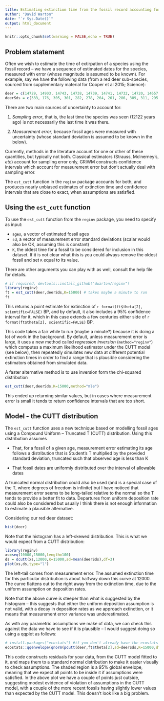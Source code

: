 ```yaml
---
title: Estimating extinction time from the fossil record accounting for measurement error
author: "David Warton"
date: "`r Sys.Date()`"
output: html_document
---
```


```r
knitr::opts_chunk$set(warning = FALSE,echo = TRUE)
```

## Problem statement

Often we wish to estimate the time of extirpation of a species using the fossil record -- we have a sequence of estimated dates for the species, measured with error (whose magnitude is assumed to be known). For example, say we have the following data (from a red deer sub-species, sourced from supplementary material for Cooper et al 2015; Science):
```r
deer = c(14729, 14903, 14743, 14738, 14739, 14741, 14732, 14720, 14657, 14638, 14635, 14631, 14642, 14613, 14577, 14544, 14539, 14545, 14541, 14541, 14507, 14490, 14496, 14440, 14389, 14389, 14413, 14361, 14391, 14373, 14323, 14278, 14306, 14301, 14229, 14101, 14068, 14035, 14057, 14018, 13999, 13951, 13939, 13896, 13835, 13819, 13660, 13485, 13482, 12714, 12514, 12227, 12202, 12122, 12124)
deerSds = c(333, 176, 305, 301, 282, 278, 264, 261, 286, 309, 311, 295, 245, 256, 293, 252, 259, 302, 290, 289, 282, 240, 299, 279, 224, 230, 287, 216, 273, 284, 299, 251, 293, 301, 392, 268, 253, 244, 128, 161, 203, 175, 115, 158, 194, 207, 85, 98, 78, 55, 115, 179, 186, 243, 252)
```

There are two main sources of uncertainty to account for:

1. _Sampling error_, that is, the last time the species was seen (12122 years ago) is not necessarily the last time it was there.

1. _Measurement error_, because fossil ages were measured with uncertainty (whose standard deviation is assumed to be known in the below).

Currently, methods in the literature account for one or other of these quantities, but typically not both. Classical estimators (Strauss, McInerney's, _etc_) account for sampling error only, GRIWM constructs confidence intervals which account for measurement error but don't actually deal with sampling error.

The `est_cutt` function in the `reginv` package accounts for both, and produces nearly unbiased estimates of extinction time and confidence intervals that are close to exact, when assumptions are satisfied.

## Using the `est_cutt` function

To use the `est_cutt` function from the `reginv` package, you need to specify as input:

- `ages`, a vector of estimated fossil ages
- `sd`, a vector of measurement error standard deviations (scalar would also be OK, assuming this is constant)
- `K`, the oldest time for a fossil to be considered for inclusion in this dataset. If it is not clear what this is you could always remove the oldest fossil and set `K` equal to its value.

There are other arguments you can play with as well, consult the help file for details.

```r
# if required, devtools::install_github("dwarton/reginv")
library(reginv)
ft = est_cutt(deer,deerSds,K=15000) # takes maybe a minute to run
ft
```

This returns a point estimate for extinction of `r format(ft$theta[2], scientific=FALSE)` BP, and by default, it also includes a 95% confidence interval for it, which in this case extends a few centuries either side of `r format(ft$theta[2], scientific=FALSE)` BP.

This code takes a fair while to run (maybe a minute?) because it is doing a lot of work in the background. By default, unless measurement error is large, it uses a new method called _regression inversion_ (`method="reginv"`) which computes a maximum likelihood estimator under the CUTT model (see below), then repeatedly simulates new data at different potential extinction times in order to find a range that is plausible considering the estimators obtained from simulated data.

A faster alternative method is to use inversion form the chi-squared distribution
```r
est_cutt(deer,deerSds,K=15000,method="mle")
```

This ended up returning similar values, but in cases where measurement error is small it tends to return confidence intervals that are too short.


## Model - the CUTT distribution

The `est_cutt` function uses a new technique based on modelling fossil ages using a Compound Uniform -- Truncated T (CUTT) distribution. Using this distribution assumes

- That, for a fossil of a given age, measurement error estimating its age follows a distribution that is Student's T multiplied by the provided standard deviation, truncated such that observed age is less than K

- That fossil dates are uniformly distributed over the interval of allowable dates

A truncated normal distribution could also be used (and is a special case of the T, where degrees of freedom is infinite) but I have noticed that measurement error seems to be long-tailed relative to the normal so the T tends to provide a better fit to data. Departures from uniform deposition rate could also be considered but usually I think there is not enough information to estimate a plausible alternative.

Considering our red deer dataset:
```r
hist(deer)
```

Note that the histogram has a left-skewed distribution. This is what we would expect from a CUTT distribution:

```r
library(reginv)
xs=seq(10000,15000,length=100)
ds = dcutt(xs,12000,K=15000,sd=mean(deerSds),df=3)
plot(xs,ds,type="l")
```

The left-tail comes from measurement error. The assumed extinction time for this particular distribution is about halfway down this curve at 12000. The curve flattens out to the right away from the extinction time, due to the uniform assumption on deposition rates.

Note that the above curve is steeper than what is suggested by the histogram -- this suggests that either the uniform deposition assumption is not valid, with a decay in deposition rates as we approach extinction, or it means that measurement error variance was underestimated.

As with any parametric assumptions we make of data, we can check this against the data we have to see if it is plausible -- I would suggest doing so using a qqplot as follows:

```r
# install.packages("ecostats") #if you don't already have the ecostats package installed
ecostats::qqenvelope(qnorm(pcutt(deer,ft$theta[2],sd=deerSds,K=15000,df=ft$df)))
```

This code constructs residuals for your data, from the CUTT model fitted to it, and maps them to a standard normal distribution to make it easier visually to check assumptions. The shaded region is a 95% global envelope, meaning that we expect all points to be inside it if assumptions were satisfied. In the above plot we have a couple of points just outside, suggesting modest evidence of violation of assumptions in the CUTT model, with a couple of the more recent fossils having slightly lower values than expected by the CUTT model. This doesn't look like a big problem.
